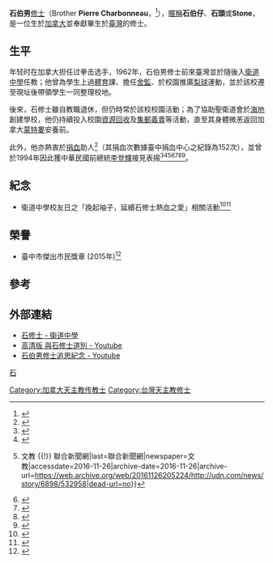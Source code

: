 {{Infobox person
| name          = 石伯男
| image         = 
| alt           = 
| caption       = 
| native_name   = Pierre Charbonneau
| birth_name    = 
| birth_date    =  1928年 9 月 23 日
| birth_place   =  {{CAN}}
| death_date    =  {{Death date and age|2014|11|15|1928|00|00}}
| death_place   =  {{CAN}}[[蒙特婁|蒙特婁]]
| nationality   =  {{CAN}}
| other_names   =  
| occupation    =  教育家、{{link-en|天主教聖衛道會|Clerics of Saint Viator}}[[修士|修士]]
| years_active  = 
| known_for     = 任教於臺灣臺中市[[衛道中學|衛道中學]]；因在臺捐血次數逾百獲中華民國前總統李登輝接見表揚
| notable_works = 
| awards        =
臺中市傑出市民獎章（2015年）
}}
'''石伯男'''[[修士|修士]]（Brother '''Pierre Charbonneau'''，{{Bd|1928年||2014年|11月15日|catIdx=Charbonneau}}<ref>{{Cite web|url=http://www.dailymotion.com/video/x2b0ckp_br-pierre-charbonneau-s-funeral-%E7%9F%B3%E4%BC%AF%E7%94%B7%E4%BF%AE%E5%A3%AB%E8%91%AC%E7%A6%AE-141119_lifestyle|title=Br. Pierre Charbonneau's funeral 石伯男修士葬禮 141119 - Video Dailymotion|accessdate=2017-06-11|date=2014-11-25|work=Dailymotion|language=en-US|archive-date=2016-11-26|archive-url=https://web.archive.org/web/20161126170103/http://www.dailymotion.com/video/x2b0ckp_br-pierre-charbonneau-s-funeral-%E7%9F%B3%E4%BC%AF%E7%94%B7%E4%BF%AE%E5%A3%AB%E8%91%AC%E7%A6%AE-141119_lifestyle|dead-url=no}}</ref>），[[暱稱|暱稱]]'''石伯仔'''、'''石頭'''或'''Stone'''，是一位生於[[加拿大|加拿大]]並奉獻畢生於[[臺灣|臺灣]]的{{link-en|天主教聖衛道會|Clerics of Saint Viator}}修士。

== 生平 ==
年轻时在加拿大担任过拳击选手，1962年，石伯男修士前來臺灣並於隨後入[[衛道中學|衛道中學]]任教；他曾為學生上過[[體育|體育]]課、擔任[[舍監|舍監]]、於校園推廣[[梨球|梨球]]運動，並於該校遷至現址後帶領學生一同整理校地。

後來，石修士雖自教職退休，但仍時常於該校校園活動；為了協助聖衛道會於[[海地|海地]]創建學校，他仍持續投入校園[[資源回收|資源回收]]及[[集郵|集郵]][[義賣|義賣]]等活動，直至其身體微恙返回加拿大[[蒙特婁|蒙特婁]]安養前。

此外，他亦熱衷於[[捐血|捐血]]助人<ref>{{Cite news|url=http://news.ltn.com.tw/news/life/paper/138472|title=捐血愛台灣 洋修士80歲還想捐|author=|date=|work=自由時報電子報|accessdate=2017-06-11|archive-date=2019-01-13|archive-url=https://web.archive.org/web/20190113122458/http://news.ltn.com.tw/news/life/paper/138472|dead-url=no}}</ref>（其捐血次數據臺中捐血中心之紀錄為152次），並曾於1994年因此獲中華民國前總統[[李登輝|李登輝]]接見表揚<ref>{{Cite news|url=http://harvest365.org/posts/1076|title=衛道中學石修士捐血152次，是台中捐血中心捐血最多的外籍人士|newspaper=善耕365公益媒合平台|accessdate=2017-06-11|archive-date=2019-01-14|archive-url=https://web.archive.org/web/20190114100500/https://harvest365.org/posts/1076|dead-url=no}}</ref><ref>{{Cite web|url=http://www.cdnews.com.tw/cdnews_site/docDetail.jsp?coluid=121&docid=102998535|title=中央日報網路報-教育藝文|accessdate=2016-11-26|work=www.cdnews.com.tw|archive-url=https://web.archive.org/web/20161126180909/http://www.cdnews.com.tw/cdnews_site/docDetail.jsp?coluid=121&docid=102998535|archive-date=2016-11-26|dead-url=yes}}</ref><ref>{{Cite news|url=http://udn.com/news/story/6898/532958|title=「STONE」老修士走了…衛道師生不捨 {{!}} 文教 {{!}} 聯合新聞網|last=聯合新聞網|newspaper=文教|accessdate=2016-11-26|archive-date=2016-11-26|archive-url=https://web.archive.org/web/20161126205224/http://udn.com/news/story/6898/532958|dead-url=no}}</ref><ref>{{Cite web|url=https://video.udn.com/news/271319|title=懷念石修士 衛道人傳愛|accessdate=2017-06-11|author=|date=|last=|work=聯合影音|publisher=|language=zh-TW|archive-date=2016-11-26|archive-url=https://web.archive.org/web/20161126204944/https://video.udn.com/news/271319|dead-url=no}}</ref><ref>{{Citation|last=to door|title=石修士  Br. Stone|date=2013-02-26|url=https://www.youtube.com/watch?v=2fTOvOhA11c|accessdate=2017-06-11|archive-date=2016-11-26|archive-url=https://web.archive.org/web/20161126204610/https://www.youtube.com/watch?v=2fTOvOhA11c|dead-url=no}}</ref><ref>{{Cite web|url=http://www.cbda.org.tw/magazine_detail.aspx?d=3398|title=悼念石伯男修士|accessdate=2017-06-11|archive-date=2019-01-13|archive-url=https://web.archive.org/web/20190113232245/http://www.cbda.org.tw/magazine_detail.aspx?d=3398|dead-url=no}}</ref><ref>{{Cite news|url=http://webcache.googleusercontent.com/search?q=cache:DTaIzodo2L4J:www.catholic-tc.org.tw/month%255C00337.pdf+&cd=1&hl=zh-TW&ct=clnk&gl=tw|title=衛道會石伯男修士追思紀念|author=陸瑞瑾|date=2015-01|work=臺中教區月誌|accessdate=2017-06}}{{Dead link|date=2018年11月 |bot=InternetArchiveBot |fix-attempted=yes }}</ref>。

== 紀念 ==
* 衛道中學校友日之「挽起袖子，延續石修士熱血之愛」相關活動<ref>{{Cite web|url=http://www.blood.org.tw/Internet/Taichung/docDetail.aspx?uid=6412&pid=6408&docid=33739|title=衛道中學校友日辦捐血活,延續石伯男修士熱血之愛|accessdate=2017-06-11}}</ref><ref>{{Cite web|url=http://www.merit-times.com.tw/newspage.aspx?unid=385711|title=緬懷熱血石修士 衛道辦接力捐血|accessdate=2017-06-11|author=|date=|publisher=人間福報|archive-date=2015-04-29|archive-url=https://web.archive.org/web/20150429224451/http://www.merit-times.com.tw/NewsPage.aspx?unid=385711|dead-url=no}}</ref>

== 榮譽 ==
* 臺中市傑出市民獎章 (2015年)<ref>{{Cite web|url=http://www.merit-times.com.tw/newspage.aspx?unid=387839|title=衛道人傳愛 追思外藉修士貢獻|accessdate=2017-06-11|author=|date=|publisher=[[人間福報|人間福報]]}}</ref>

== 參考 ==
{{reflist}}
== 外部連結 ==
*[http://www.vtsh.tc.edu.tw/department/photo_detail.php?id=77&al=614&pid=101&k=1 石修士 - 衛道中學] {{Wayback|url=http://www.vtsh.tc.edu.tw/department/photo_detail.php?id=77&al=614&pid=101&k=1 |date=20161126204224 }}
*[https://www.youtube.com/watch?v=CzySF7W_u78 高清版 與石修士道別 - Youtube] {{Wayback|url=https://www.youtube.com/watch?v=CzySF7W_u78 |date=20161126204555 }}
*[https://www.youtube.com/playlist?list=PLapi1T0g5F03MJhbizY267DqtDZFZ-qS5 石伯男修士追思紀念 - Youtube]

[[分類:臺中市私立衛道高級中學人物|石]]
{{DEFAULTSORT:Rev.Georges Massin}}
[[Category:加拿大天主教传教士|Category:加拿大天主教传教士]]
[[Category:台灣天主教修士|Category:台灣天主教修士]]